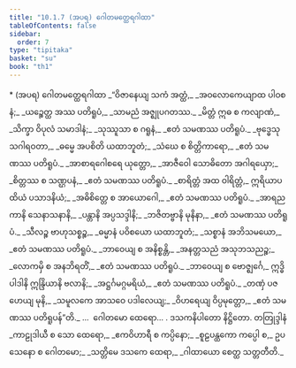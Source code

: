 ```yaml
---
title: "10.1.7 (အပရ) ဂေါတမတ္ထေရဂါထာ"
tableOfContents: false
sidebar:
  order: 7
type: "tipitaka"
basket: "su"
book: "th1"
---
```



<DynamicBreadcrumb />

<Paragraph type="center" book="th1">
* (အပရ) ဂေါတမတ္ထေရဂါထာ
</Paragraph>

<Division number="587" book="th1">

<Paragraph number="896" type="verses" book="th1">
_“ဝိဇာနေယျ သကံ အတ္ထံ,_  
_အဝလောကေယျာထ ပါဝစနံ;_  
_ယဉ္စေတ္ထ အဿ ပတိရူပံ,_  
_သာမညံ အဇ္ဈုပဂတဿ._  

</Paragraph>

</Division>
<Division number="588" book="th1">

<Paragraph number="897" type="verses" book="th1">
_မိတ္တံ ဣဓ စ ကလျာဏံ,_  
_သိက္ခာ ဝိပုလံ သမာဒါနံ;_  
_သုဿူသာ စ ဂရူနံ,_  
_ဧတံ သမဏဿ ပတိရူပံ._  

</Paragraph>

</Division>
<Division number="589" book="th1">

<Paragraph number="898" type="verses" book="th1">
_ဗုဒ္ဓေသု သဂါရဝတာ,_  
_ဓမ္မေ အပစိတိ ယထာဘူတံ;_  
_သံဃေ စ စိတ္တိကာရော,_  
_ဧတံ သမဏဿ ပတိရူပံ._  

</Paragraph>

</Division>
<Division number="590" book="th1">

<Paragraph number="899" type="verses" book="th1">
_အာစာရဂေါစရေ ယုတ္တော,_  
_အာဇီဝေါ သောဓိတော အဂါရယှော;_  
_စိတ္တဿ စ သဏ္ဌပနံ,_  
_ဧတံ သမဏဿ ပတိရူပံ._  

</Paragraph>

</Division>
<Division number="591" book="th1">

<Paragraph number="900" type="verses" book="th1">
_စာရိတ္တံ အထ ဝါရိတ္တံ,_  
ဣရိယာပထိယံ ပသာဒနိယံ;_  
_အဓိစိတ္တေ စ အာယောဂေါ,_  
_ဧတံ သမဏဿ ပတိရူပံ._  

</Paragraph>

</Division>
<Division number="592" book="th1">

<Paragraph number="901" type="verses" book="th1">
_အာရညကာနိ သေနာသနာနိ,_  
_ပန္တာနိ အပ္ပသဒ္ဒါနိ;_  
_ဘဇိတဗ္ဗာနိ မုနိနာ,_  
_ဧတံ သမဏဿ ပတိရူပံ._  

</Paragraph>

</Division>
<Division number="593" book="th1">

<Paragraph number="902" type="verses" book="th1">
_သီလဉ္စ ဗာဟုသစ္စဉ္စ,_  
_ဓမ္မာနံ ပဝိစယော ယထာဘူတံ;_  
_သစ္စာနံ အဘိသမယော,_  
_ဧတံ သမဏဿ ပတိရူပံ._  

</Paragraph>

</Division>
<Division number="594" book="th1">

<Paragraph number="903" type="verses" book="th1">
_ဘာဝေယျ စ အနိစ္စန္တိ,_  
_အနတ္တသညံ အသုဘသညဉ္စ;_  
_လောကမှိ စ အနဘိရတိံ,_  
_ဧတံ သမဏဿ ပတိရူပံ._  

</Paragraph>

</Division>
<Division number="595" book="th1">

<Paragraph number="904" type="verses" book="th1">
_ဘာဝေယျ စ ဗောဇ္ဈင်္ဂေ,_  
ဣဒ္ဓိပါဒါနိ ဣန္ဒြိယာနိ ဗလာနိ;_  
_အဋ္ဌင်္ဂမဂ္ဂမရိယံ,_  
_ဧတံ သမဏဿ ပတိရူပံ._  

</Paragraph>

</Division>
<Division number="596" book="th1">

<Paragraph number="905" type="verses" book="th1">
_တဏှံ ပဇဟေယျ မုနိ,_  
_သမူလကေ အာသဝေ ပဒါလေယျ;_  
_ဝိဟရေယျ ဝိပ္ပမုတ္တော,_  
_ဧတံ သမဏဿ ပတိရူပန်”တိ._  


</Paragraph>
</Division>

<Paragraph number="906" type="center" book="th1">
…  ဂေါတမော ထေရော… .



</Paragraph>

<Paragraph number="907" type="center" book="th1">
ဒသကနိပါတော နိဋ္ဌိတော.



</Paragraph>

<Paragraph number="908" type="center" book="th1">
တတြုဒ္ဒါနံ


</Paragraph>

<Paragraph number="909" type="verses" book="th1">
_ကာဠုဒါယီ စ သော ထေရော,_  
_ဧကဝိဟာရီ စ ကပ္ပိနော;_  
_စူဠပန္ထကော ကပ္ပေါ စ,_  
ဥပသေနော စ ဂေါတမော;_  
_သတ္တိမေ ဒသကေ ထေရာ,_  
_ဂါထာယော စေတ္ထ သတ္တတီတိ._
</Paragraph>